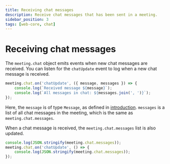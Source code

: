 ```yaml
---
title: Receiving chat messages
description: Receive chat messages that has been sent in a meeting.
sidebar_position: 3
tags: [web-core, chat]
---
```


# Receiving chat messages

The `meeting.chat` object emits events when new chat messages are received. You can listen for the `chatUpdate` event to log when a new chat message is received.

```ts
meeting.chat.on('chatUpdate', ({ message, messages }) => {
    console.log(`Received message ${message}`);
    console.log(`All messages in chat: ${messages.join(', ')}`);
});
```

Here, the `message` is of type `Message`, as defined in [introduction](./introduction). `messages` is a list of all chat messages in the meeting, which is the same as `meeting.chat.messages`.

When a chat message is received, the `meeting.chat.messages` list is also updated.

```ts
console.log(JSON.stringify(meeting.chat.messages));
meeting.chat.on('chatUpdate', () => {
    console.log(JSON.stringify(meeting.chat.messages));
});
```
